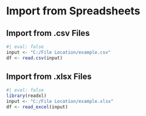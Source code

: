 # Import from Spreadsheets

## Import from .csv Files

```r
#| eval: false
input <- "C:/File Location/example.csv"
df <- read.csv(input)
```

## Import from .xlsx Files

```r
#| eval: false
library(readxl)
input <- "C:/File Location/example.xlsx"
df <- read_excel(input)
```